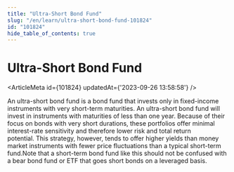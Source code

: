 ```yaml
---
title: "Ultra-Short Bond Fund"
slug: "/en/learn/ultra-short-bond-fund-101824"
id: "101824"
hide_table_of_contents: true
---
```



# Ultra-Short Bond Fund

<ArticleMeta id={101824} updatedAt={'2023-09-26 13:58:58'} />
<div className='border-solid border-b border-t-0 my-4 border-[var(--ifm-color-gray-300)]' />

An ultra-short bond fund is a bond fund that invests only in fixed-income instruments with very short-term maturities. An ultra-short bond fund will invest in instruments with maturities of less than one year. Because of their focus on bonds with very short durations, these portfolios offer minimal interest-rate sensitivity and therefore lower risk and total return potential. This strategy, however, tends to offer higher yields than money market instruments with fewer price fluctuations than a typical short-term fund.Note that a short-term bond fund like this should not be confused with a bear bond fund or ETF that goes short bonds on a leveraged basis.
